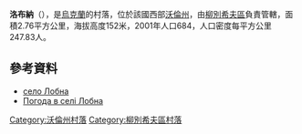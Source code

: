 {{coord|51|38|45|N|25|34|5|E|scale:30000|display=title}}

'''洛布納'''（{{lang-uk|Лобна}}），是[[烏克蘭|烏克蘭]]的村落，位於該國西部[[沃倫州|沃倫州]]，由[[柳別希夫區|柳別希夫區]]負責管轄，面積2.76平方公里，海拔高度152米，2001年人口684，人口密度每平方公里247.83人。

==參考資料==
* [http://gska2.rada.gov.ua/pls/z7502/A005?rdat1=26.07.2009&rf7571=4190 село Лобна]{{dead link|date=2018年3月 |bot=InternetArchiveBot |fix-attempted=yes }}
* [http://weather.in.ua/ua/volynskaja/13715 Погода в селі Лобна] {{Wayback|url=http://weather.in.ua/ua/volynskaja/13715 |date=20120122082120 }}

[[Category:沃倫州村落|Category:沃倫州村落]]
[[Category:柳別希夫區村落|Category:柳別希夫區村落]]


{{Volyn-geo-stub}}
